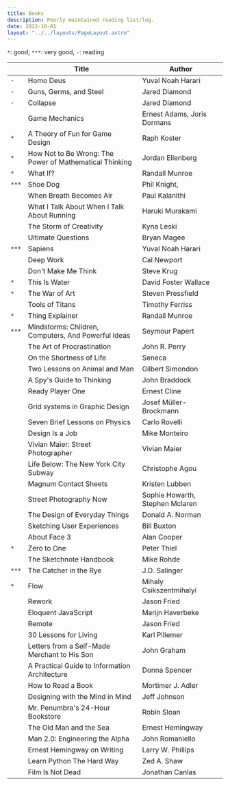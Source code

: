 ```yaml
---
title: Books
description: Poorly maintained reading list/log.
date: 2022-10-01
layout: "../../layouts/PageLayout.astro"
---
```


`*`: good, `***`: very good, `-`: reading

|       | Title                                                   | Author                          |
| ----- | ------------------------------------------------------- | ------------------------------- |
| `-`   | Homo Deus                                               | Yuval Noah Harari               |
| `-`   | Guns, Germs, and Steel                                  | Jared Diamond                   |
| `-`   | Collapse                                                | Jared Diamond                   |
|       | Game Mechanics                                          | Ernest Adams, Joris Dormans     |
| `*`   | A Theory of Fun for Game Design                         | Raph Koster                     |
| `*`   | How Not to Be Wrong: The Power of Mathematical Thinking | Jordan Ellenberg                |
| `*`   | What If?                                                | Randall Munroe                  |
| `***` | Shoe Dog                                                | Phil Knight,                    |
|       | When Breath Becomes Air                                 | Paul Kalanithi                  |
|       | What I Talk About When I Talk About Running             | Haruki Murakami                 |
|       | The Storm of Creativity                                 | Kyna Leski                      |
|       | Ultimate Questions                                      | Bryan Magee                     |
| `***` | Sapiens                                                 | Yuval Noah Harari               |
|       | Deep Work                                               | Cal Newport                     |
|       | Don't Make Me Think                                     | Steve Krug                      |
| `*`   | This Is Water                                           | David Foster Wallace            |
| `*`   | The War of Art                                          | Steven Pressfield               |
|       | Tools of Titans                                         | Timothy Ferriss                 |
| `*`   | Thing Explainer                                         | Randall Munroe                  |
| `***` | Mindstorms: Children, Computers, And Powerful Ideas     | Seymour Papert                  |
|       | The Art of Procrastination                              | John R. Perry                   |
|       | On the Shortness of Life                                | Seneca                          |
|       | Two Lessons on Animal and Man                           | Gilbert Simondon                |
|       | A Spy's Guide to Thinking                               | John Braddock                   |
|       | Ready Player One                                        | Ernest Cline                    |
|       | Grid systems in Graphic Design                          | Josef Müller-Brockmann          |
|       | Seven Brief Lessons on Physics                          | Carlo Rovelli                   |
|       | Design Is a Job                                         | Mike Monteiro                   |
|       | Vivian Maier: Street Photographer                       | Vivian Maier                    |
|       | Life Below: The New York City Subway                    | Christophe Agou                 |
|       | Magnum Contact Sheets                                   | Kristen Lubben                  |
|       | Street Photography Now                                  | Sophie Howarth, Stephen Mclaren |
|       | The Design of Everyday Things                           | Donald A. Norman                |
|       | Sketching User Experiences                              | Bill Buxton                     |
|       | About Face 3                                            | Alan Cooper                     |
| `*`   | Zero to One                                             | Peter Thiel                     |
|       | The Sketchnote Handbook                                 | Mike Rohde                      |
| `***` | The Catcher in the Rye                                  | J.D. Salinger                   |
| `*`   | Flow                                                    | Mihaly Csikszentmihalyi         |
|       | Rework                                                  | Jason Fried                     |
|       | Eloquent JavaScript                                     | Marijn Haverbeke                |
|       | Remote                                                  | Jason Fried                     |
|       | 30 Lessons for Living                                   | Karl Pillemer                   |
|       | Letters from a Self-Made Merchant to His Son            | John Graham                     |
|       | A Practical Guide to Information Architecture           | Donna Spencer                   |
|       | How to Read a Book                                      | Mortimer J. Adler               |
|       | Designing with the Mind in Mind                         | Jeff Johnson                    |
|       | Mr. Penumbra's 24-Hour Bookstore                        | Robin Sloan                     |
|       | The Old Man and the Sea                                 | Ernest Hemingway                |
|       | Man 2.0: Engineering the Alpha                          | John Romaniello                 |
|       | Ernest Hemingway on Writing                             | Larry W. Phillips               |
|       | Learn Python The Hard Way                               | Zed A. Shaw                     |
|       | Film Is Not Dead                                        | Jonathan Canlas                 |
